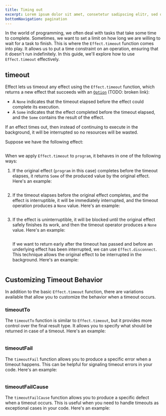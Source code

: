 ```yaml
---
title: Timing out
excerpt: Lorem ipsum dolor sit amet, consetetur sadipscing elitr, sed diam nonumy eirmod tempor invidunt ut labore.
bottomNavigation: pagination
---
```


In the world of programming, we often deal with tasks that take some time to complete. Sometimes, we want to set a limit on how long we are willing to wait for a task to finish. This is where the `Effect.timeout` function comes into play. It allows us to put a time constraint on an operation, ensuring that it doesn't run indefinitely. In this guide, we'll explore how to use `Effect.timeout` effectively.

## timeout

Effect lets us timeout any effect using the `Effect.timeout` function, which returns a new effect that succeeds with an [`Option`](../data-types/option) (TODO: broken link):

- A `None` indicates that the timeout elapsed before the effect could complete its execution.
- A `Some` indicates that the effect completed before the timeout elapsed, and the `Some` contains the result of the effect.

If an effect times out, then instead of continuing to execute in the background, it will be interrupted so no resources will be wasted.

Suppose we have the following effect:

```ts file=<rootDir>/src/guide/error-management/timing-out/program.ts

```

When we apply `Effect.timeout` to `program`, it behaves in one of the following ways:

1. If the original effect (`program` in this case) completes before the timeout elapses, it returns `Some` of the produced value by the original effect. Here's an example:

   ```ts file=<rootDir>/src/guide/error-management/timing-out/1.ts

   ```

2. If the timeout elapses before the original effect completes, and the effect is interruptible, it will be immediately interrupted, and the timeout operation produces a `None` value. Here's an example:

   ```ts file=<rootDir>/src/guide/error-management/timing-out/2.ts

   ```

3. If the effect is uninterruptible, it will be blocked until the original effect safely finishes its work, and then the timeout operator produces a `None` value. Here's an example:

   ```ts file=<rootDir>/src/guide/error-management/timing-out/3.ts

   ```

   If we want to return early after the timeout has passed and before an underlying effect has been interrupted, we can use `Effect.disconnect`. This technique allows the original effect to be interrupted in the background. Here's an example:

   ```ts file=<rootDir>/src/guide/error-management/timing-out/disconnect.ts

   ```

## Customizing Timeout Behavior

In addition to the basic `Effect.timeout` function, there are variations available that allow you to customize the behavior when a timeout occurs.

### timeoutTo

The `timeoutTo` function is similar to `Effect.timeout`, but it provides more control over the final result type. It allows you to specify what should be returned in case of a timeout. Here's an example:

```ts file=<rootDir>/src/guide/error-management/timing-out/timeoutTo.ts

```

### timeoutFail

The `timeoutFail` function allows you to produce a specific error when a timeout happens. This can be helpful for signaling timeout errors in your code. Here's an example:

```ts file=<rootDir>/src/guide/error-management/timing-out/timeoutFail.ts

```

### timeoutFailCause

The `timeoutFailCause` function allows you to produce a specific defect when a timeout occurs. This is useful when you need to handle timeouts as exceptional cases in your code. Here's an example:

```ts file=<rootDir>/src/guide/error-management/timing-out/timeoutFailCause.ts

```
